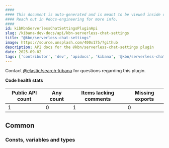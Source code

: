 ```yaml
---
####
#### This document is auto-generated and is meant to be viewed inside our experimental, new docs system.
#### Reach out in #docs-engineering for more info.
####
id: kibKbnServerlessChatSettingsPluginApi
slug: /kibana-dev-docs/api/kbn-serverless-chat-settings
title: "@kbn/serverless-chat-settings"
image: https://source.unsplash.com/400x175/?github
description: API docs for the @kbn/serverless-chat-settings plugin
date: 2025-09-02
tags: ['contributor', 'dev', 'apidocs', 'kibana', '@kbn/serverless-chat-settings']
---
```




Contact [@elastic/search-kibana](https://github.com/orgs/elastic/teams/search-kibana) for questions regarding this plugin.

**Code health stats**

| Public API count  | Any count | Items lacking comments | Missing exports |
|-------------------|-----------|------------------------|-----------------|
| 1 | 0 | 1 | 0 |

## Common

### Consts, variables and types
<DocDefinitionList data={kbnServerlessChatSettingsObj.common.misc}/>

